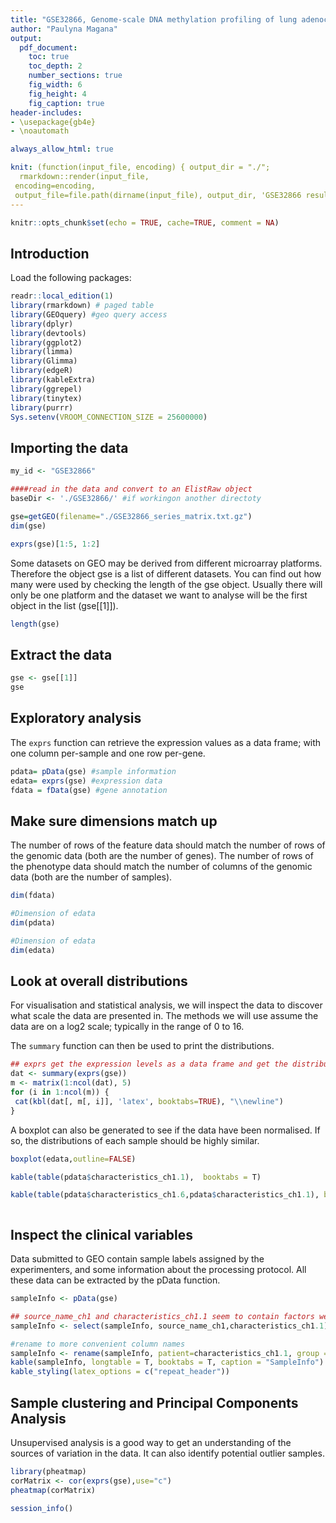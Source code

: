 ```yaml
---
title: "GSE32866, Genome-scale DNA methylation profiling of lung adenocarcinoma:"
author: "Paulyna Magana"
output:
  pdf_document:
    toc: true
    toc_depth: 2
    number_sections: true
    fig_width: 6
    fig_height: 4
    fig_caption: true
header-includes:
- \usepackage{gb4e}
- \noautomath

always_allow_html: true

knit: (function(input_file, encoding) { output_dir = "./";
  rmarkdown::render(input_file,
 encoding=encoding,
 output_file=file.path(dirname(input_file), output_dir, 'GSE32866 results.pdf'))})
---
```


```r
knitr::opts_chunk$set(echo = TRUE, cache=TRUE, comment = NA)
```

## Introduction

Load the following packages:


```r
readr::local_edition(1)
library(rmarkdown) # paged table
library(GEOquery) #geo query access
library(dplyr)
library(devtools)
library(ggplot2)
library(limma)
library(Glimma)
library(edgeR)
library(kableExtra)
library(ggrepel)
library(tinytex)
library(purrr)
Sys.setenv(VROOM_CONNECTION_SIZE = 25600000)
```

## Importing the data

```r
my_id <- "GSE32866"

####read in the data and convert to an ElistRaw object
baseDir <- './GSE32866/' #if workingon another directoty

gse=getGEO(filename="./GSE32866_series_matrix.txt.gz")
dim(gse)

```

```r
exprs(gse)[1:5, 1:2]
```



Some datasets on GEO may be derived from different microarray platforms. Therefore the object gse is a list of different datasets. You can find out how many were used by checking the length of the gse object. Usually there will only be one platform and the dataset we want to analyse will be the first object in the list (gse[[1]]).

```r
length(gse)
```

## Extract the data

```r
gse <- gse[[1]]
gse
```

## Exploratory analysis

The `exprs` function can retrieve the expression values as a data frame; with one column per-sample and one row per-gene.

```r
pdata= pData(gse) #sample information
edata= exprs(gse) #expression data
fdata = fData(gse) #gene annotation
```

## Make sure dimensions match up

The number of rows of the feature data should match the number of rows of the genomic data (both are the number of genes). The number of rows of the phenotype data should match the number of columns of the genomic data (both are the number of samples).

```r
dim(fdata)
```

```r
#Dimension of edata
dim(pdata)
```

```r
#Dimension of edata
dim(edata)
```

## Look at overall distributions

For visualisation and statistical analysis, we will inspect the data to discover what scale the data are presented in. The methods we will use assume the data are on a log2 scale; typically in the range of 0 to 16.

The `summary` function can then be used to print the distributions.

```r
## exprs get the expression levels as a data frame and get the distribution
dat <- summary(exprs(gse))
m <- matrix(1:ncol(dat), 5)
for (i in 1:ncol(m)) {
 cat(kbl(dat[, m[, i]], 'latex', booktabs=TRUE), "\\newline")
}
```

A boxplot can also be generated to see if the data have been normalised. If so, the distributions of each sample should be highly similar.

```r
boxplot(edata,outline=FALSE)
```



```r
kable(table(pdata$characteristics_ch1.1),  booktabs = T)
```


```r
kable(table(pdata$characteristics_ch1.6,pdata$characteristics_ch1.1), booktabs = T)
```

```r
```


## Inspect the clinical variables

Data submitted to GEO contain sample labels assigned by the experimenters, and some information about the processing protocol. All these data can be extracted by the pData function.
```r
sampleInfo <- pData(gse)
```


```r
## source_name_ch1 and characteristics_ch1.1 seem to contain factors we might need for the analysis
sampleInfo <- select(sampleInfo, source_name_ch1,characteristics_ch1.1)
```

```r
#rename to more convenient column names
sampleInfo <- rename(sampleInfo, patient=characteristics_ch1.1, group = source_name_ch1)
kable(sampleInfo, longtable = T, booktabs = T, caption = "SampleInfo") %>%
kable_styling(latex_options = c("repeat_header"))
```

## Sample clustering and Principal Components Analysis

Unsupervised analysis is a good way to get an understanding of the sources of variation in the data. It can also identify potential outlier samples.


```r
library(pheatmap)
corMatrix <- cor(exprs(gse),use="c")
pheatmap(corMatrix)         
```





```r
session_info()
```

